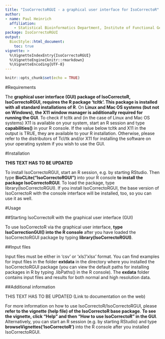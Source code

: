 ```yaml
---
title: "IsoCorrectoRGUI - a graphical user interface for IsoCorrectoR"
author:
- name: Paul Heinrich
  affiliation:
    - Statistical Bioinformatics Department, Institute of Functional Genomics, University of Regensburg
package: IsoCorrectoRGUI
output: 
  BiocStyle::html_document:
    toc: true
vignette: >
  %\VignetteIndexEntry{IsoCorrectoRGUI}
  %\VignetteEngine{knitr::rmarkdown}
  %\VignetteEncoding{UTF-8}
---
```



```r
knitr::opts_chunk$set(echo = TRUE)
```

#Requirements

The __graphical user interface (GUI) package of IsoCorrectoR, IsoCorrectoRGUI, requires the R package 'tcltk'. This package is installed with all standard installations of R__. On __Linux and Mac OS systems (but not on Windows), the X11 window manager is additionally required for running the GUI__. To check if tcltk and (in the case of Linux and Mac OS systems) X11 is available on your system, start an R session and type __capabilities()__ in your R console. If the value below tcltk and X11 in the output is TRUE, they are available to your R installation. Otherwise, please refer to the distributors of Tcl/tk and/or X11 for installing the software on your operating system if you wish to use the GUI.

#Installation

__THIS TEXT HAS TO BE UPDATED__

To install IsoCorrectoRGUI, start an R session, e.g. by starting RStudio. Then type __BioCLite(“IsoCorrectoRGUI”)__ into your R console __to install the package IsoCorrectoRGUI__. To load the package, type library(IsoCorrectoRGUI). If you install IsoCorrectoRGUI, the base version of IsoCorrectoR with the console interface will be installed, too, so you can use it as well.

#Usage

##Starting IsoCorrectoR with the graphical user interface (GUI)

To use IsoCorrectoR via the graphical user interface, __type IsoCorrectionGUI() into the R console__ after you have loaded the IsoCorrectoRGUI package by typing __library(IsoCorrectoRGUI)__.

##Input files

Input files must be either in 'csv' or 'xls'/'xlsx' format. You can find examples for input files in the folder __extdata__ in the directory where you installed the IsoCorrectoRGUI package (you can view the default paths for installing packages in R by typing .libPaths() in the R console). The __exdata__ folder contains input files and results for both normal and high resolution data.

##Additional information

THIS TEXT HAS TO BE UPDATED (Link to documentation on the web)

For more information on how to use IsoCorrectoR/IsoCorrectoRGUI, please __refer to the vignette (help file) of the IsoCorrectoR base package__. __To see the vignette, click "Help" and then "How to use IsoCorrectoR" in the GUI__. Alternatively, you can start an R session (e.g. by starting RStudio) and type __browseVignettes('IsoCorrectoR')__ into the R console after you installed IsoCorrectoRGUI.